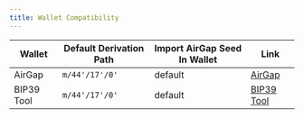 ```yaml
---
title: Wallet Compatibility
---
```



<WalletCompatibilityIntro />

| Wallet     | Default Derivation Path | Import AirGap Seed In Wallet | Link                                         |
| ---------- | ----------------------- | ---------------------------- | -------------------------------------------- |
| AirGap     | `m/44'/17'/0'`          | default                      | [AirGap](https://airgap.it)                  |
| BIP39 Tool | `m/44'/17'/0'`          | default                      | [BIP39 Tool](https://groestlcoin.org/bip39/) |
